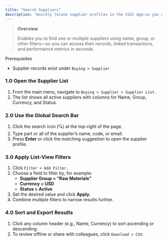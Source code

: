 ```yaml
---
title: "Search Suppliers"
description: "Quickly locate supplier profiles in the CGIC App—so you can verify contact details, review purchase history, or update vendor data without delay."
---
```


> **Overview**
>
> Enables you to find one or multiple suppliers using name, group, or other filters—so you can access their records, linked transactions, and performance metrics in seconds.

<Info>
  Prerequisites

  - Supplier records exist under `Buying > Supplier`
</Info>

### 1.0 Open the Supplier List

1. From the main menu, navigate to `Buying > Supplier > Supplier List.`
2. The list shows all active suppliers with columns for Name, Group, Currency, and Status.

### 2.0 Use the Global Search Bar

1. Click the search icon (🔍) at the top-right of the page.
2. Type part or all of the supplier’s name, code, or email.
3. Press **Enter** or click the matching suggestion to open the supplier profile.

### 3.0 Apply List-View Filters

1. Click `Filter > Add Filter. `
2. Choose a field to filter by, for example:
   - **Supplier Group = “Raw Materials”**
   - **Currency = USD**
   - **Status = Active**
3. Set the desired value and click **Apply**.
4. Combine multiple filters to narrow results further.

### 4.0 Sort and Export Results

1. Click any column header (e.g., Name, Currency) to sort ascending or descending.
2. To review offline or share with colleagues, click `Download > CSV`.